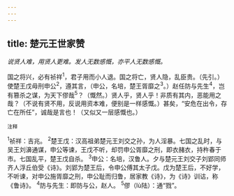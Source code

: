 ```yaml
---
---
---
```

title: 楚元王世家赞
---



*说贤人难，用贤人更难。发人无数感慨，亦平人无数感慨。*

国之将兴，必有祯祥<sup>1</sup>，君子用而小人退。国之将亡，贤人隐，乱臣贵。（先引。）使楚王戊毋刑申公<sup>2</sup>，遵其言，（申公，名培，楚王胥靡之<sup>3</sup>。）赵任防与先生<sup>4</sup>，岂有篡杀之谋，为天下僇哉<sup>5</sup>？（慨然。）贤人乎，贤人乎！非质有其内，恶能用之哉？（不说有贤不用，反说用资本难，便别是一样感慨。）甚矣，“安危在出令，存亡在所任”，诚哉是言也！（又似又一层感慨也。）

<sup>注释</sup>

<sup>1</sup>祯祥：吉兆。
<sup>2</sup>楚王戊：汉高祖弟楚元王刘交之孙，为人淫暴。七国之乱时，与吴王刘濞通谋，申公等谏，王戊不听，却罚申公胥靡之刑，即衣赭衣，持杵春于市。七国乱平，楚王戊自杀。
<sup>3</sup>申公：名培，汉鲁人。夕与楚元王刘交子刘郢同师齐人浮丘伯受《诗》。刘郢为楚王后，令申公傅其太子戊。戊为楚王后，不好学，不听谏，对申公施胥靡之刑，申公耻而归鲁，居家教《诗》，为《诗》训诂，称《鲁诗》。
<sup>4</sup>防与先生：即防与公，赵人。
<sup>5</sup>僇（lù陆）：通“戮”。